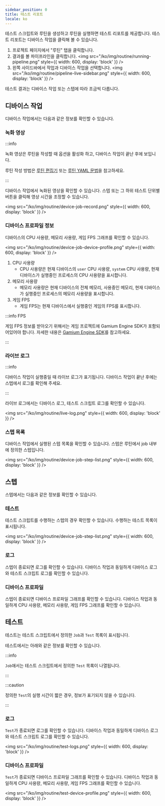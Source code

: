 ```yaml
---
sidebar_position: 0
title: 테스트 리포트
locale: ko
---
```


테스트 스크립트와 루틴을 생성하고 루틴을 실행하면 테스트 리포트를 제공합니다. 테스트 리포트는 디바이스 작업을 클릭해 볼 수 있습니다.

1. 프로젝트 페이지에서 "루틴" 탭을 클릭합니다.
2. 결과를 볼 파이프라인을 클릭합니다.
   <img
     src="/ko/img/routine/running-pipeline.png"
     style={{ width: 600, display: 'block' }}
   />
3. 왼쪽 사이드바에서 작업과 디바이스 작업을 선택합니다.
   <img
     src="/ko/img/routine/pipeline-live-sidebar.png"
     style={{ width: 600, display: 'block' }}
   />

테스트 결과는 디바이스 작업 또는 스텝에 따라 조금씩 다릅니다.

## 디바이스 작업

디바이스 작업에서는 다음과 같은 정보를 확인할 수 있습니다.

### 녹화 영상

:::info

녹화 영상은 루틴을 작성할 때 옵션을 활성화 하고, 디바이스 작업이 끝난 후에 보입니다.

루틴 작성 방법은 [루틴 편집기](./routine/editor) 또는 [루틴 YAML 문법](./routine/syntax)을 참고하세요.

:::

디바이스 작업에서 녹화된 영상을 확인할 수 있습니다. 스텝 또는 그 하위 테스트 단위별 버튼을 클릭해 영상 시간을 조정할 수 있습니다.

<img
  src="/ko/img/routine/device-job-record.png"
  style={{ width: 600, display: 'block' }}
/>

### 디바이스 프로파일 정보

디바이스의 CPU 사용량, 메모리 사용량, 게임 FPS 그래프를 확인할 수 있습니다.

<img
  src="/ko/img/routine/device-job-device-profile.png"
  style={{ width: 600, display: 'block' }}
/>

1. CPU 사용량
   - CPU 사용량은 현재 디바이스의 `user` CPU 사용량, `system` CPU 사용량, 현재 디바이스가 실행중인 프로세스의 CPU 사용량을 표시합니다.
2. 메모리 사용량
   - 메모리 사용량은 현재 디바이스의 전체 메모리, 사용중인 메모리, 현재 디바이스가 실행중인 프로세스의 메모리 사용량을 표시합니다.
3. 게임 FPS
   - 게임 FPS는 현재 디바이스에서 실행중인 게임의 FPS를 표시합니다.

:::info FPS

게임 FPS 정보를 받아오기 위해서는 게임 프로젝트에 Gamium Engine SDK가 포함되어있어야 합니다. 자세한 내용은 [Gamium Engine SDK](https://gamium.dogutech.io/docs/engine/unity/project-configuration)를 참고하세요.

:::

### 라이브 로그

:::info

디바이스 작업이 실행중일 때 라이브 로그가 표기됩니다. 디바이스 작업이 끝난 후에는 스텝에서 로그를 확인해 주세요.

:::

라이브 로그에서는 디바이스 로그, 테스트 스크립트 로그를 확인할 수 있습니다.

<img
  src="/ko/img/routine/live-log.png"
  style={{ width: 600, display: 'block' }}
/>

### 스텝 목록

디바이스 작업에서 실행된 스텝 목록을 확인할 수 있습니다. 스텝은 루틴에서 job 내부에 정의한 스텝입니다.

<img
  src="/ko/img/routine/device-job-step-list.png"
  style={{ width: 600, display: 'block' }}
/>

## 스텝

스텝에서는 다음과 같은 정보를 확인할 수 있습니다.

### 테스트

테스트 스크립트를 수행하는 스텝의 경우 확인할 수 있습니다. 수행하는 테스트 목록이 표시됩니다.

<img
  src="/ko/img/routine/device-job-step-list.png"
  style={{ width: 600, display: 'block' }}
/>

### 로그

스텝이 종료되면 로그를 확인할 수 있습니다. 디바이스 작업과 동일하게 디바이스 로그와 테스트 스크립트 로그를 확인할 수 있습니다.

### 디바이스 프로파일

스텝이 종료되면 디바이스 프로파일 그래프를 확인할 수 있습니다. 디바이스 작업과 동일하게 CPU 사용량, 메모리 사용량, 게임 FPS 그래프를 확인할 수 있습니다.

## 테스트

테스트는 테스트 스크립트에서 정의한 `Job`과 `Test` 목록이 표시됩니다.

테스트에서는 아래와 같은 정보를 확인할 수 있습니다.

:::info

`Job`애서는 테스트 스크립트에서 정의한 `Test` 목록이 나열됩니다.

:::

:::caution

정의한 `Test`의 실행 시간이 짧은 경우, 정보가 표기되지 않을 수 있습니다.

:::

### 로그

`Test`가 종료되면 로그를 확인할 수 있습니다. 디바이스 작업과 동일하게 디바이스 로그와 테스트 스크립트 로그를 확인할 수 있습니다.

<img
  src="/ko/img/routine/test-logs.png"
  style={{ width: 600, display: 'block' }}
/>

### 디바이스 프로파일

`Test`가 종료되면 디바이스 프로파일 그래프를 확인할 수 있습니다. 디바이스 작업과 동일하게 CPU 사용량, 메모리 사용량, 게임 FPS 그래프를 확인할 수 있습니다.

<img
  src="/ko/img/routine/test-device-profile.png"
  style={{ width: 600, display: 'block' }}
/>

